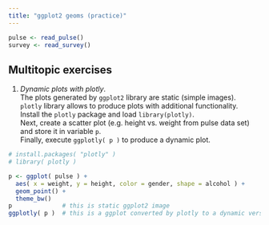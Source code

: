 ```yaml
---
title: "ggplot2 geoms (practice)"
---
```


```r
pulse <- read_pulse()
survey <- read_survey()
```

## Multitopic exercises

1. *Dynamic plots with plotly*.  
The plots generated by `ggplot2` library are static (simple images).  
`plotly` library allows to produce plots with additional functionality.  
Install the `plotly` package and load `library(plotly)`.  
Next, create a scatter plot (e.g. height vs. weight from pulse data set) and store it in variable `p`.  
Finally, execute `ggplotly( p )` to produce a dynamic plot.

```r
# install.packages( "plotly" )
# library( plotly )

p <- ggplot( pulse ) +
  aes( x = weight, y = height, color = gender, shape = alcohol ) +
  geom_point() +
  theme_bw()
p              # this is static ggplot2 image
ggplotly( p )  # this is a ggplot converted by plotly to a dynamic version
```

